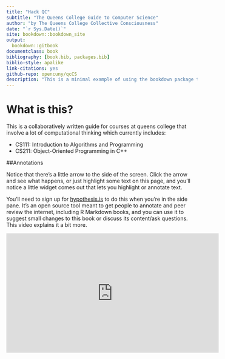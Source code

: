 ```yaml
--- 
title: "Hack QC"
subtitle: "The Queens College Guide to Computer Science"
author: "by The Queens College Collective Consciousness"
date: "`r Sys.Date()`"
site: bookdown::bookdown_site
output: 
  bookdown::gitbook
documentclass: book
bibliography: [book.bib, packages.bib]
biblio-style: apalike
link-citations: yes
github-repo: opencuny/qcCS
description: "This is a minimal example of using the bookdown package to write a book. The output format for this example is bookdown::gitbook."
---
```


# What is this?

This is a collaboratively written guide for courses at queens college that involve a lot of computational thinking which currently includes:

* CS111: Introduction to Algorithms and Programming
* CS211: Object-Oriented Programming in C++ 

##Annotations

Notice that there's a little arrow to the side of the screen. Click the arrow and see what happens, or just highlight some text on this page, and you'll notice a little widget comes out that lets you highlight or annotate text. 

You'll need to sign up for [hypothesis.is](https://web.hypothes.is) to do this when you're in the side pane. It's an open source tool meant to get people to annotate and peer review the internet, including R Markdown books, and you can use it to suggest small changes to this book or discuss its content/ask questions. This video explains it a bit more. 

<iframe width="560" height="315" src="https://www.youtube.com/embed/deOlFn6q01Y" frameborder="0" allow="autoplay; encrypted-media" allowfullscreen></iframe>
